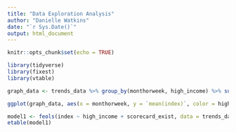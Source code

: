 ```yaml
---
title: "Data Exploration Analysis"
author: "Danielle Watkins"
date: "`r Sys.Date()`"
output: html_document
---
```


```r
knitr::opts_chunk$set(echo = TRUE)
```


```r
library(tidyverse)
library(fixest)
library(vtable)
```


```r
graph_data <- trends_data %>% group_by(monthorweek, high_income) %>% summarize(mean(index))

ggplot(graph_data, aes(x = monthorweek, y = `mean(index)`, color = high_income)) + geom_point() + geom_line() + geom_vline(xintercept = as.Date("2015-09-01")) + geom_smooth(method = 'lm')
```
```r
model1 <- feols(index ~ high_income + scorecard_exist, data = trends_data)
etable(model1)
```

